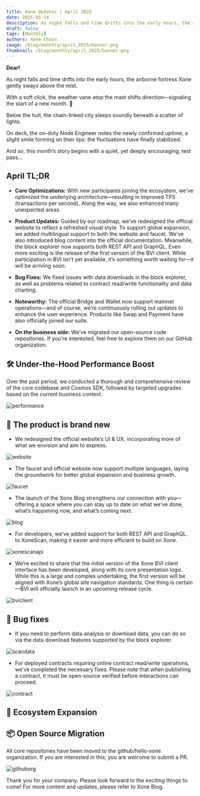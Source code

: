 ```yaml
---
title: Xone Updates | April 2025
date: 2025-05-14
description: As night falls and time drifts into the early hours, the airborne fortress Xone gently sways above the mist. With a soft click, the weather vane atop the mast shifts direction—signaling the start of a new month. Below the hull, the chain-linked city sleeps soundly beneath a scatter of lights. 
draft: false
tags: [Monthly]
authors: Xone Chain
image: /blog/monthly/april_2025/banner.png
thumbnail: /blog/monthly/april_2025/banner.png
---
```



**Dear!**

As night falls and time drifts into the early hours, the airborne fortress Xone gently sways above the mist.

With a soft click, the weather vane atop the mast shifts direction—signaling the start of a new month. 🌃

Below the hull, the chain-linked city sleeps soundly beneath a scatter of lights.

On deck, the on-duty Node Engineer notes the newly confirmed uptime, a slight smile forming on their lips: the fluctuations have finally stabilized.

And so, this month’s story begins with a quiet, yet deeply encouraging, test pass…

## April TL;DR

- **Core Optimizations:** With new participants joining the ecosystem, we’ve <Link className='text-primaryHue' isExternal showAnchorIcon href="https://github.com/hello-xone/xone_chain">optimized the underlying architecture</Link>—resulting in improved TPS (transactions per second). Along the way, we also enhanced many unexpected areas.

- **Product Updates:** Guided by our <Link className='text-primaryHue' isExternal showAnchorIcon href="/study/roadmap">roadmap</Link>, we’ve redesigned the <Link className='text-primaryHue' isExternal showAnchorIcon href="https://xone.org">official website</Link> to reflect a refreshed visual style. To support global expansion, we added multilingual support to both the <Link className='text-primaryHue' isExternal showAnchorIcon href="https://xone.org">website</Link> and <Link className='text-primaryHue' isExternal showAnchorIcon href="https://faucet.xone.org/en">faucet</Link>. We’ve also introduced <Link className='text-primaryHue' isExternal showAnchorIcon href="/blog">blog content</Link> into the <Link className='text-primaryHue' isExternal showAnchorIcon href="/">official documentation</Link>. Meanwhile, the block explorer now supports both <Link className='text-primaryHue' isExternal showAnchorIcon href="https://docs.blockscout.com/devs/apis/rest">REST API</Link> and <Link className='text-primaryHue' isExternal showAnchorIcon href="https://docs.blockscout.com/devs/apis/graphql">GraphQL</Link>. Even more exciting is the release of the first version of the <Link className='text-primaryHue' isExternal showAnchorIcon href="https://bvi.xone.org/en">BVI client</Link>. While participation in BVI isn't yet available, it’s something worth waiting for—it will be arriving soon.

- **Bug Fixes:** We <Link className='text-primaryHue' isExternal showAnchorIcon href="https://docs.blockscout.com/using-blockscout/export-to-csv">fixed issues with data downloads in the block explorer</Link>, as well as problems related to <Link className='text-primaryHue' isExternal showAnchorIcon href="https://docs.blockscout.com/devs/verification/interacting-with-smart-contracts">contract read/write</Link> functionality and <Link className='text-primaryHue' isExternal showAnchorIcon href="https://docs.blockscout.com/setup/configuration-options/charts-and-stats">data charting</Link>.

- **Noteworthy:** The official <Link className='text-primaryHue' isExternal showAnchorIcon href="https//rainlink.co">Bridge</Link> and <Link className='text-primaryHue' isExternal showAnchorIcon href="https://www.tokenup.org/en">Wallet</Link> now support mainnet operations—and of course, we’re continuously rolling out updates to enhance the user experience. Products like <Link className='text-primaryHue' isExternal showAnchorIcon href="https://swapx.exchange/en">Swap</Link> and <Link className='text-primaryHue' isExternal showAnchorIcon href="https://www.payout.plus/">Payment</Link> have also officially joined our suite.

- **On the business side:** We’ve migrated our open-source code repositories. If you're interested, feel free to explore them on <Link className='text-primaryHue' isExternal showAnchorIcon href="https://github.com/hello-xone">our GitHub organization</Link>.

## 🛠 Under-the-Hood Performance Boost

Over the past period, we conducted a thorough and comprehensive review of the <Link className='text-primaryHue' isExternal showAnchorIcon href="https://github.com/hello-xone/xone_chain">core codebase</Link> and <Link className='text-primaryHue' isExternal showAnchorIcon href="https://github.com/hello-xone/xone_cosmos-sdk">Cosmos SDK</Link>, followed by targeted upgrades based on the current business context.

![performance](/blog/monthly/april_2025/performance.png)

## 🍾 The product is brand new

- We <Link className='text-primaryHue' isExternal showAnchorIcon href="https://xone.org">redesigned the official website’s UI & UX</Link>, incorporating more of what we envision and aim to express.

![website](/blog/monthly/april_2025/website.png)

- The faucet and official website now <Link className='text-primaryHue' isExternal showAnchorIcon href="https://faucet.xone.org/en">support multiple languages</Link>, laying the groundwork for better global expansion and business growth.

![faucet](/blog/monthly/april_2025/faucet.png)

- The launch of the Xone <Link className='text-primaryHue' isExternal showAnchorIcon href="/blog">Blog</Link> strengthens our connection with you—offering a space where you can stay up to date on what we’ve done, what’s happening now, and what’s coming next.

![blog](/blog/monthly/april_2025/blog.png)

- For developers, we’ve added support for both <Link className='text-primaryHue' isExternal showAnchorIcon href="https://docs.blockscout.com/devs/apis/rest">REST API</Link> and <Link className='text-primaryHue' isExternal showAnchorIcon href="https://docs.blockscout.com/devs/apis/graphql">GraphQL</Link>. to <Link className='text-primaryHue' isExternal showAnchorIcon href="https://xonescan.com">XoneScan</Link>, making it easier and more efficient to build on Xone.

![xonescanapi](/blog/monthly/april_2025/xonescanapi.png)

- We’re excited to share that the initial version of the <Link className='text-primaryHue' isExternal showAnchorIcon href="https://bvi.xone.org/en">Xone BVI client</Link> interface has been developed, along with its core presentation logic. While this is a large and complex undertaking, the first version will be aligned with Xone’s global site navigation standards. One thing is certain—BVI will officially launch in an upcoming release cycle.

![bviclient](/blog/monthly/april_2025/bviclient.png)

## 🐞 Bug fixes

- If you need to perform data analysis or download data, you can do so via <Link className='text-primaryHue' isExternal showAnchorIcon href="https://docs.blockscout.com/using-blockscout/export-to-csv">the data download features supported by the block explorer</Link>.

![scandata](/blog/monthly/april_2025/scandata.png)

- For deployed contracts requiring online <Link className='text-primaryHue' isExternal showAnchorIcon href="https://docs.blockscout.com/devs/verification/interacting-with-smart-contracts">contract read/write</Link> operations, we’ve completed the necessary fixes. Please note that when publishing a contract, it must be open-source verified before interactions can proceed.

![contract](/blog/monthly/april_2025/contract.png)

## 🎉 Ecosystem Expansion

<FeatureCards items={data} />

## 📦 Open Source Migration

All core repositories have been moved to the <Link className='text-primaryHue' isExternal showAnchorIcon href="https://github.com/hello-xone">github/hello-xone organization</Link>. If you are interested in this, you are welcome to submit a PR.

![githuborg](/blog/monthly/april_2025/githuborg.png)

Thank you for your company. Please look forward to the exciting things to come! For more content and updates, please refer to  <Link className='text-primaryHue' isExternal showAnchorIcon href="/blog">Xone Blog</Link>.

<ContactInfo />
